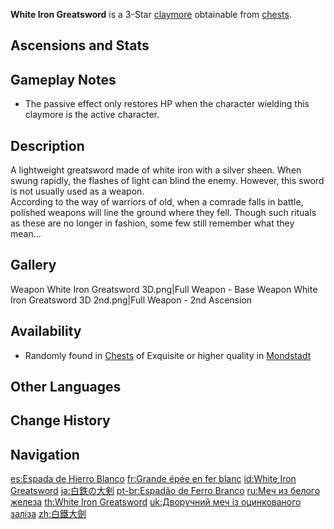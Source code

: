 {{Weapon Infobox
|id             = 12303
|image          = <gallery>
Weapon White Iron Greatsword.png|Base
Weapon White Iron Greatsword 2nd.png|2nd Ascension
</gallery>
|type           = Claymore
|releaseDate    = 2020-09-28
|quality        = 3
|base_atk       = 39
|2nd_stat_type  = DEF
|2nd_stat       = 9.6%
|obtain         = Chests
|passive        = Cull the Weak
|effect         = Defeating an opponent restores (var1)% HP.
|eff_rank1_var1 = 8
|eff_rank2_var1 = 10
|eff_rank3_var1 = 12
|eff_rank4_var1 = 14
|eff_rank5_var1 = 16
|eff_att1       = Healing
}}
{{Description|A claymore made from white iron. Lightweight without compromising on power. Effective even when wielded by one of average strength, it is extremely deadly in the hands of a physically stronger wielder.}}
'''White Iron Greatsword''' is a 3-Star [[claymore]] obtainable from [[chests]].

==Ascensions and Stats==
{{Weapon Ascensions and Stats
|ascendMat1 = Fetters of the Dandelion Gladiator
|ascendMat2 = Chains of the Dandelion Gladiator
|ascendMat3 = Shackles of the Dandelion Gladiator
|ascendMat4 = Dream of the Dandelion Gladiator
|bossMat1   = Chaos Device
|bossMat2   = Chaos Circuit
|bossMat3   = Chaos Core
|commonMat1 = Slime Condensate
|commonMat2 = Slime Secretions
|commonMat3 = Slime Concentrate
}}

==Gameplay Notes==
*The passive effect only restores HP when the character wielding this claymore is the active character.

==Description==
A lightweight greatsword made of white iron with a silver sheen. When swung rapidly, the flashes of light can blind the enemy. However, this sword is not usually used as a weapon.<br>
According to the way of warriors of old, when a comrade falls in battle, polished weapons will line the ground where they fell. Though such rituals as these are no longer in fashion, some few still remember what they mean...

==Gallery==
<gallery>
Weapon White Iron Greatsword 3D.png|Full Weapon - Base
Weapon White Iron Greatsword 3D 2nd.png|Full Weapon - 2nd Ascension
</gallery>

==Availability==
* Randomly found in [[Chests]] of Exquisite or higher quality in [[Mondstadt]]

==Other Languages==
{{Other Languages
|1_en      = White Iron Greatsword
|1_zhs     = 白铁大剑
|1_zhs_rm  = Báitiě Dàjiàn
|1_zht     = 白鐵大劍
|1_zht_rm  = Báitiě Dàjiàn
|1_zh_tl   = Galvanized Iron Greatsword
|1_ja      = 白鉄の大剣
|1_ja_rm   = Hakutetsu no Taiken
|1_ja_tl   = White Iron Greatsword
|1_ko      = 백철 대검
|1_ko_tl   = White Iron Greatsword
|1_es      = Espada de Hierro Blanco
|1_es_tl   = White Iron Sword
|1_fr      = Grande épée en fer blanc
|1_fr_tl   = White Iron Greatsword
|1_ru      = Меч из белого железа
|1_ru_tl   = White Iron Sword
|1_th      = White Iron Greatsword
|1_vi      = Kiếm Bạch Thiết
|1_vi_tl   = White Iron Sword
|1_de      = Weißes Eisengroßschwert
|1_de_tl   = White Iron Greatsword
|1_id      = White Iron Greatsword
|1_pt      = Espadão de Ferro Branco
|1_pt_tl   = White Iron Great Sword
|1_tr      = Beyaz Demirden Büyük Kılıç
|1_tr_tl   = White Iron Great Sword
|1_it      = Spadone di ferro bianco
|1_it_tl   = White Iron Greatsword

|2_en      = Cull the Weak
|2_zhs     = 收割
|2_zhs_rm  = Shōugē
|2_zht     = 收割
|2_zht_rm  = Shōugē
|2_zh_tl   = 
|2_ja      = 刈り取る
|2_ja_rm   = Karitoru
|2_ja_tl   = Reap
|2_ko      = 수확
|2_ko_tl   = Harvest
|2_es      = Cosecha
|2_es_tl   = Harvest
|2_fr      = Moissonneur
|2_fr_tl   = Harvester
|2_ru      = Жатва
|2_ru_tl   = Harvest
|2_th      = Cull the Weak
|2_vi      = Dứt Điểm
|2_vi_tl   = 
|2_de      = Lebensentzug
|2_de_tl   = Life Withdrawal
|2_id      = Cull the Weak
|2_pt      = Colheita
|2_pt_tl   = 
|2_tr      = Güçsüzlerin Hasadı
|2_tr_tl   = The Weaks' Harvest
|2_it      = Mietitura
|2_it_tl   = 
}}

==Change History==
{{Change History|1.0}}

==Navigation==
{{Weapon Navbox|Claymores}}

[[es:Espada de Hierro Blanco]]
[[fr:Grande épée en fer blanc]]
[[id:White Iron Greatsword]]
[[ja:白鉄の大剣]]
[[pt-br:Espadão de Ferro Branco]]
[[ru:Меч из белого железа]]
[[th:White Iron Greatsword]]
[[uk:Дворучний меч із оцинкованого заліза]]
[[zh:白鐵大劍]]